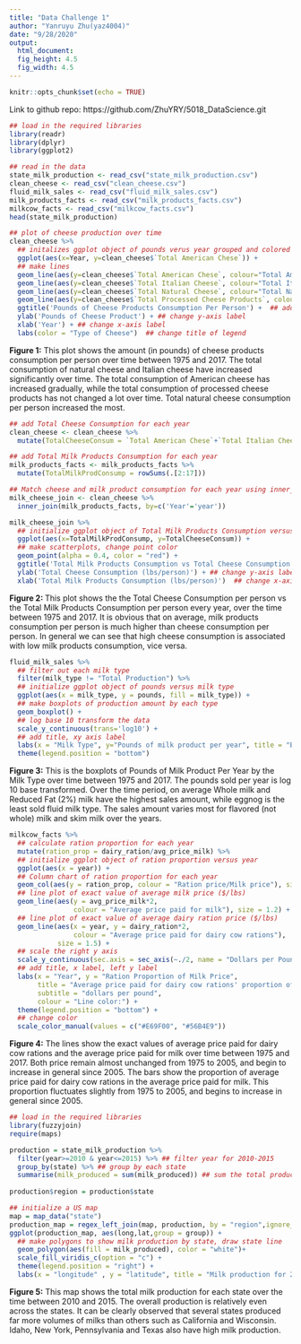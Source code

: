 ```yaml
---
title: "Data Challenge 1"
author: "Yanruyu Zhu(yaz4004)"
date: "9/28/2020"
output: 
  html_document:
  fig_height: 4.5
  fig_width: 4.5
---
```


```r
knitr::opts_chunk$set(echo = TRUE)
```

Link to github repo: https://github.com/ZhuYRY/5018_DataScience.git

```r
## load in the required libraries 
library(readr)
library(dplyr)
library(ggplot2)

## read in the data 
state_milk_production <- read_csv("state_milk_production.csv")
clean_cheese <- read_csv("clean_cheese.csv")
fluid_milk_sales <- read_csv("fluid_milk_sales.csv")
milk_products_facts <- read_csv("milk_products_facts.csv")
milkcow_facts <- read_csv("milkcow_facts.csv")
head(state_milk_production)
```



```r
## plot of cheese production over time
clean_cheese %>% 
  ## initalizes ggplot object of pounds verus year grouped and colored by cheese type
  ggplot(aes(x=Year, y=clean_cheese$`Total American Chese`)) + 
  ## make lines
  geom_line(aes(y=clean_cheese$`Total American Chese`, colour="Total American Cheese")) +
  geom_line(aes(y=clean_cheese$`Total Italian Cheese`, colour="Total Italian Cheese")) +
  geom_line(aes(y=clean_cheese$`Total Natural Cheese`, colour="Total Natural Cheese")) +
  geom_line(aes(y=clean_cheese$`Total Processed Cheese Products`, colour="Total Processed Cheese Products")) +
  ggtitle('Pounds of Cheese Products Consumption Per Person') +  ## add title 
  ylab('Pounds of Cheese Product') + ## change y-axis label 
  xlab('Year') + ## change x-axis label 
  labs(color = "Type of Cheese")  ## change title of legend
```

**Figure 1:** This plot shows the amount (in pounds) of cheese products consumption per person over time between 1975 and 2017. The total consumption of natural cheese and Italian cheese have increased significantly over time. The total consumption of American cheese has increased gradually, while the total consumption of processed cheese products has not changed a lot over time. Total natural cheese consumption per person increased the most.


```r
## add Total Cheese Consumption for each year
clean_cheese <- clean_cheese %>%
  mutate(TotalCheeseConsum = `Total American Chese`+`Total Italian Cheese`+`Total Natural Cheese`+`Total Processed Cheese Products`)

## add Total Milk Products Consumption for each year
milk_products_facts <- milk_products_facts %>%
  mutate(TotalMilkProdConsump = rowSums(.[2:17]))

## Match cheese and milk product consumption for each year using inner_join
milk_cheese_join <- clean_cheese %>%
  inner_join(milk_products_facts, by=c('Year'='year'))
```

```r
milk_cheese_join %>%
  ## initialize ggplot object of Total Milk Products Consumption versus Total Cheese Consumption (year-matched)
  ggplot(aes(x=TotalMilkProdConsump, y=TotalCheeseConsum)) + 
  ## make scatterplots, change point color
  geom_point(alpha = 0.4, color = "red") +
  ggtitle('Total Milk Products Consumption vs Total Cheese Consumption') +  ## add title 
  ylab('Total Cheese Consumption (lbs/person)') + ## change y-axis label 
  xlab('Total Milk Products Consumption (lbs/person)')  ## change x-axis label 
```

**Figure 2: ** This plot shows the the Total Cheese Consumption per person vs the Total Milk Products Consumption per person every year, over the time between 1975 and 2017. It is obvious that on average, milk products consumption per person is much higher than cheese consumption per person. In general we can see that high cheese consumption is associated with low milk products consumption, vice versa.


```r
fluid_milk_sales %>% 
  ## filter out each milk type
  filter(milk_type != "Total Production") %>%
  ## initialize ggplot object of pounds versus milk type
  ggplot(aes(x = milk_type, y = pounds, fill = milk_type)) + 
  ## make boxplots of production amount by each type
  geom_boxplot() +
  ## log base 10 transform the data 
  scale_y_continuous(trans='log10') +
  ## add title, xy axis label
  labs(x = "Milk Type", y="Pounds of milk product per year", title = "Boxplots of Pounds of milk product per year by the Milk Type", fill = "Category of Milk Type")+
  theme(legend.position = "bottom")
```

**Figure 3:** This is the boxplots of Pounds of Milk Product Per Year by the Milk Type over time between 1975 and 2017. The pounds sold per year is log 10 base transformed. Over the time period, on average Whole milk and Reduced Fat (2%) milk have the highest sales amount, while eggnog is the least sold fluid milk type. The sales amount varies most for flavored (not whole) milk and skim milk over the years.



```r
milkcow_facts %>%
  ## calculate ration proportion for each year
  mutate(ration_prop = dairy_ration/avg_price_milk) %>%
  ## initialize ggplot object of ration proportion versus year
  ggplot(aes(x = year)) +
  ## Column chart of ration proportion for each year
  geom_col(aes(y = ration_prop, colour = "Ration price/Milk price"), size = 0.5, color = "blue", fill = "lightblue", alpha = 0.6) +
  ## line plot of exact value of average milk price ($/lbs)
  geom_line(aes(y = avg_price_milk*2, 
                colour = "Average price paid for milk"), size = 1.2) + 
  ## line plot of exact value of average dairy ration price ($/lbs)
  geom_line(aes(x = year, y = dairy_ration*2, 
                colour = "Average price paid for dairy cow rations"), 
            size = 1.5) +
  ## scale the right y axis
  scale_y_continuous(sec.axis = sec_axis(~./2, name = "Dollars per Pound")) + 
  ## add title, x label, left y label
  labs(x = "Year", y = "Ration Proportion of Milk Price", 
       title = "Average price paid for dairy cow rations' proportion of Average price paid for milk", 
       subtitle = "dollars per pound", 
       colour = "Line color:") +
  theme(legend.position = "bottom") + 
  ## change color
  scale_color_manual(values = c("#E69F00", "#56B4E9"))

```

**Figure 4:** The lines show the exact values of average price paid for dairy cow rations and the average price paid for milk over time between 1975 and 2017. Both price remain almost unchanged from 1975 to 2005, and begin to increase in general since 2005. The bars show the proportion of average price paid for dairy cow rations in the average price paid for milk. This proportion fluctuates slightly from 1975 to 2005, and begins to increase in general since 2005.


```r
## load in the required libraries
library(fuzzyjoin)
require(maps)

production = state_milk_production %>%
  filter(year>=2010 & year<=2015) %>% ## filter year for 2010-2015
  group_by(state) %>% ## group by each state
  summarise(milk_produced = sum(milk_produced)) ## sum the total production for 2010-2015
  
production$region = production$state

## initialize a US map
map = map_data("state")
production_map = regex_left_join(map, production, by = "region",ignore_case = TRUE)
ggplot(production_map, aes(long,lat,group = group)) +
  ## make polygons to show milk production by state, draw state line
  geom_polygon(aes(fill = milk_produced), color = "white")+
  scale_fill_viridis_c(option = "c") +
  theme(legend.position = "right") +
  labs(x = "longitude" , y = "latitude", title = "Milk production for 2010-2015",fill = "milk production/pound")

```

**Figure 5:**
This map shows the total milk production for each state over the time between 2010 and 2015. The overall production is relatively even across the states. It can be clearly observed that several states produced far more volumes of milks than others such as California and Wisconsin.  Idaho, New York, Pennsylvania and Texas also have high milk production.


